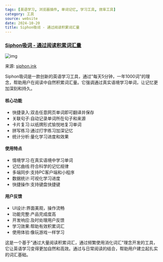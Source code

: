 ```yaml
---
tags: [英语学习, 浏览器插件, 单词记忆, 学习工具, 效率工具]
category: 工具
source: website
date: 2024-10-20
title: Siphon吸词 - 通过阅读积累词汇量
---
```


### [Siphon吸词 - 通过阅读积累词汇量](https://siphon.ink/)

![img](https://img.mengpeng.tech/i/2024/12/06/67528d125df80.webp)

来源: [siphon.ink](https://siphon.ink/)

Siphon吸词是一款创新的英语学习工具，通过"每天5分钟，一年1000词"的理念，帮助用户在阅读中自然积累词汇量。它强调通过真实语境学习单词，让记忆更加深刻和持久。

#### 核心功能
- 快捷录入:双击任意网页单词即可翻译并保存
- 关联句子:自动记录单词所在句子和来源
- 卡片复习:以纸牌形式愉悦地复习单词
- 拼写练习:通过打字练习加深记忆
- 统计分析:量化学习进度和效果

#### 使用特点
- 情境学习:在真实语境中学习单词
- 记忆曲线:符合科学的记忆规律
- 多端同步:支持PC客户端和小程序
- 数据统计:可视化学习进度
- 快捷操作:支持键盘快捷键

#### 用户反馈
- UI设计:界面美观，操作流畅
- 功能完整:产品完成度高
- 开发响应:及时处理用户反馈
- 学习效果:帮助有效积累词汇
- 使用体验:像玩游戏一样学习

这是一个基于"通过大量阅读积累词汇，通过频繁使用消化词汇"理念开发的工具，它让英语学习变得更加自然和高效。通过与日常阅读的结合，帮助用户建立起扎实的词汇基础。 